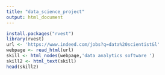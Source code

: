 ```yaml
---
title: "data_science_project"
output: html_document
---
```


```r
install.packages("rvest")
library(rvest)
url <- 'https://www.indeed.com/jobs?q=data%20scientist&l'
webpage <- read_html(url)
skill <- html_nodes(webpage,'data analytics software ')
skill2 <- html_text(skill)
head(skill2)
```

